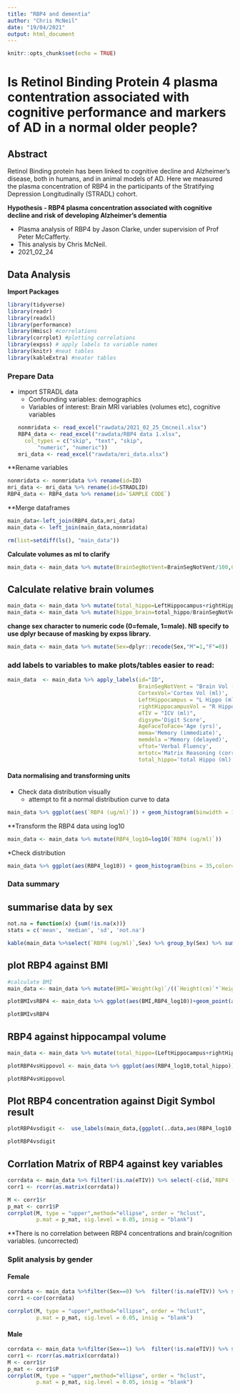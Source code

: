 ```yaml
---
title: "RBP4 and dementia"
author: "Chris McNeil"
date: "19/04/2021"
output: html_document
---
```


```r
knitr::opts_chunk$set(echo = TRUE)
```
# Is Retinol Binding Protein 4 plasma contentration associated with cognitive performance and markers of AD in a normal older people?

## Abstract
Retinol Binding protein has been linked to cognitive decline and Alzheimer's disease, both in humans, and in animal models of AD. Here we measured the plasma concentration of RBP4 in the participants of the Stratifying Depression Longitudinally (STRADL) cohort. 


**Hypothesis - RBP4 plasma concentration associated with cognitive decline and risk of developing Alzheimer's dementia**

* Plasma analysis of RBP4 by Jason Clarke, under supervision of Prof Peter McCafferty.
* This analysis by Chris McNeil. 
* 2021_02_24

## Data Analysis

**Import Packages**
```r
library(tidyverse)
library(readr)
library(readxl)
library(performance)
library(Hmisc) #correlations
library(corrplot) #plotting correlations
library(expss) # apply labels to variable names
library(knitr) #neat tables
library(kableExtra) #neater tables
```

### Prepare Data
* import STRADL data
  + Confounding variables: demographics
  + Variables of interest: Brain MRI variables (volumes etc), cognitive variables
```r
nonmridata <- read_excel("rawdata/2021_02_25_Cmcneil.xlsx")
RBP4_data <- read_excel("rawdata/RBP4 data 1.xlsx", 
    col_types = c("skip", "text", "skip", 
        "numeric", "numeric"))
mri_data <- read_excel("rawdata/mri_data.xlsx")
```

**Rename variables
```r
nonmridata <- nonmridata %>% rename(id=ID)
mri_data <- mri_data %>% rename(id=STRADLID)
RBP4_data <- RBP4_data %>% rename(id=`SAMPLE CODE`)
```

**Merge dataframes
```r
main_data<-left_join(RBP4_data,mri_data)
main_data <- left_join(main_data,nonmridata)

rm(list=setdiff(ls(), "main_data"))
```

**Calculate volumes as ml to clarify**
```r
main_data <- main_data %>% mutate(BrainSegNotVent=BrainSegNotVent/100,CortexVol=CortexVol/1000, LeftHippocampus=LeftHippocampus/1000,rightHippocampusVol=rightHippocampusVol/1000)
```

## Calculate relative brain volumes

```r
main_data <- main_data %>% mutate(total_hippo=LeftHippocampus+rightHippocampusVol)
main_data <- main_data %>% mutate(hippo_brain=total_hippo/BrainSegNotVent,hippo_icv=total_hippo/eTIV,hippo_brain=total_hippo/BrainSegNotVent)

```

**change sex character to numeric code (0=female, 1=male). NB specify to use dplyr because of masking by expss library.**
```r
main_data <- main_data %>% mutate(Sex=dplyr::recode(Sex,"M"=1,"F"=0))
```
### add labels to variables to make plots/tables easier to read:


```r
main_data  <- main_data %>% apply_labels(id="ID",
                                         BrainSegNotVent = "Brain Vol (ml)",
                                         CortexVol='Cortex Vol (ml)',
                                         LeftHippocampus = "L Hippo (ml)",
                                         rightHippocampusVol = "R Hippo (ml)",
                                         eTIV = "ICV (ml)",
                                         digsym='Digit Score',
                                         AgeFaceToFace='Age (yrs)',
                                         mema='Memory (immediate)',
                                         memdela ='Memory (delayed)',
                                         vftot='Verbal Fluency',
                                         mrtotc='Matrix Reasoning (correct)',
                                         total_hippo='total Hippo (ml)')
```

#### Data normalising and transforming units
* Check data distribution visually
    + attempt to fit a normal distribution curve to data

```r
main_data %>% ggplot(aes(`RBP4 (ug/ml)`)) + geom_histogram(binwidth = 10,color="black", fill = "steelblue", alpha=.4,aes( y=..density..))+stat_function(fun = dnorm, args = list(mean =mean(main_data$`RBP4 (ug/ml)`), sd=sd(main_data$`RBP4 (ug/ml)`))) + theme_bw()

```

**Transform the RBP4 data using log10
```r
main_data <- main_data %>% mutate(RBP4_log10=log10(`RBP4 (ug/ml)`))
```
*Check distribution
```r
main_data %>% ggplot(aes(RBP4_log10)) + geom_histogram(bins = 35,color="black", fill = "steelblue", alpha=.4,aes( y=..density..))+stat_function(fun = dnorm, args = list(mean =mean(main_data$RBP4_log10), sd=sd(main_data$RBP4_log10))) + theme_bw()
```

### Data summary

## summarise data by sex
```r
not.na = function(x) {sum(!is.na(x))}
stats = c('mean', 'median', 'sd', 'not.na')

kable(main_data %>%select(`RBP4 (ug/ml)`,Sex) %>% group_by(Sex) %>% summarise_all(.funs=stats),digits = 2) %>% kable_minimal(full_width = F, html_font = "Cambria")


```


## plot RBP4 against BMI
```r
#calculate BMI
main_data <- main_data %>% mutate(BMI=`Weight(kg)`/((`Height(cm)`*`Height(cm)`)/10000))
```

```r
plotBMIvsRBP4 <- main_data %>% ggplot(aes(BMI,RBP4_log10))+geom_point(aes(color=factor(Sex)))+geom_smooth() + theme_bw()

plotBMIvsRBP4
```

## RBP4 against hippocampal volume

```r
main_data <- main_data %>% mutate(total_hippo=(LeftHippocampus+rightHippocampusVol))

plotRBP4vsHippovol <- main_data %>% ggplot(aes(RBP4_log10,total_hippo))+geom_point()+stat_smooth(method='lm') + theme_bw()

plotRBP4vsHippovol


```

## Plot RBP4 concentration against Digit Symbol result
```r
plotRBP4vsdigit <-  use_labels(main_data,{ggplot(..data,aes(RBP4_log10,digsym))+geom_point()+stat_smooth(method='lm') + theme_bw()})

plotRBP4vsdigit
```
## Corrlation Matrix of RBP4 against key variables
```r
corrdata <- main_data %>% filter(!is.na(eTIV)) %>% select(-c(id,`RBP4 (ug/ml)`,Sex,`Height(cm)`,`Weight(kg)`,CRP,`GripStrength(kg)`,SD,CortexVol,eTIV,BrainSegNotVent,mrtote,mrtottime)) 
corr1 <- rcorr(as.matrix(corrdata))

M <- corr1$r
p_mat <- corr1$P
corrplot(M, type = "upper",method="ellipse", order = "hclust", 
         p.mat = p_mat, sig.level = 0.05, insig = "blank")


```


**There is no correlation between RBP4 concentrations and brain/cognition variables. (uncorrected)

### Split analysis by gender

#### Female

```r
corrdata <- main_data %>%filter(Sex==0) %>%  filter(!is.na(eTIV)) %>% select(-c(id,`RBP4 (ug/ml)`,Sex,`Height(cm)`,`Weight(kg)`,CRP,`GripStrength(kg)`,SD,CortexVol,eTIV,BrainSegNotVent,mrtote,mrtottime)) 
corr1 <-cor(corrdata)

corrplot(M, type = "upper",method="ellipse", order = "hclust", 
         p.mat = p_mat, sig.level = 0.05, insig = "blank")
```


#### Male
```r
corrdata <- main_data %>%filter(Sex==1) %>%  filter(!is.na(eTIV)) %>% select(-c(id,`RBP4 (ug/ml)`,Sex,`Height(cm)`,`Weight(kg)`,CRP,`GripStrength(kg)`,SD,CortexVol,eTIV,BrainSegNotVent,mrtote,mrtottime)) 
corr1 <- rcorr(as.matrix(corrdata))
M <- corr1$r
p_mat <- corr1$P
corrplot(M, type = "upper",method="ellipse", order = "hclust", 
         p.mat = p_mat, sig.level = 0.05, insig = "blank")
```

```r


```
